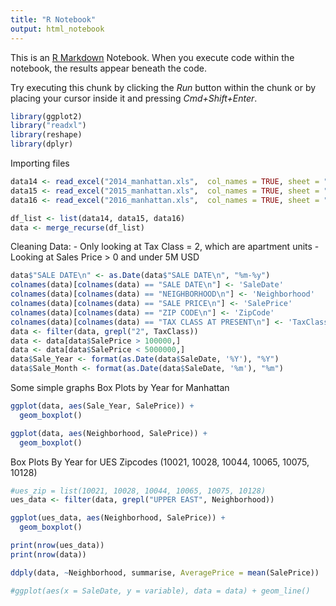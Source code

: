 ```yaml
---
title: "R Notebook"
output: html_notebook
---
```


This is an [R Markdown](http://rmarkdown.rstudio.com) Notebook. When you execute code within the notebook, the results appear beneath the code. 

Try executing this chunk by clicking the *Run* button within the chunk or by placing your cursor inside it and pressing *Cmd+Shift+Enter*. 

```r
library(ggplot2)
library("readxl")
library(reshape)
library(dplyr)
```

Importing files

```r
data14 <- read_excel("2014_manhattan.xls",  col_names = TRUE, sheet = "Manhattan", skip = 4)
data15 <- read_excel("2015_manhattan.xls",  col_names = TRUE, sheet = "Manhattan", skip = 4)
data16 <- read_excel("2016_manhattan.xls",  col_names = TRUE, sheet = "Manhattan", skip = 4)

df_list <- list(data14, data15, data16)
data <- merge_recurse(df_list)
```

Cleaning Data:
- Only looking at Tax Class = 2, which are apartment units
- Looking at Sales Price > 0 and under 5M USD

```r
data$"SALE DATE\n" <- as.Date(data$"SALE DATE\n", "%m-%y")
colnames(data)[colnames(data) == "SALE DATE\n"] <- 'SaleDate'
colnames(data)[colnames(data) == "NEIGHBORHOOD\n"] <- 'Neighborhood'
colnames(data)[colnames(data) == "SALE PRICE\n"] <- 'SalePrice'
colnames(data)[colnames(data) == "ZIP CODE\n"] <- 'ZipCode'
colnames(data)[colnames(data) == "TAX CLASS AT PRESENT\n"] <- 'TaxClass'
data <- filter(data, grepl("2", TaxClass))
data <- data[data$SalePrice > 100000,]
data <- data[data$SalePrice < 5000000,]
data$Sale_Year <- format(as.Date(data$SaleDate, '%Y'), "%Y")
data$Sale_Month <- format(as.Date(data$SaleDate, '%m'), "%m")
```

Some simple graphs
Box Plots by Year for Manhattan

```r
ggplot(data, aes(Sale_Year, SalePrice)) +
  geom_boxplot()

ggplot(data, aes(Neighborhood, SalePrice)) +
  geom_boxplot() 
```

Box Plots By Year for UES Zipcodes (10021, 10028, 10044, 10065, 10075, 10128)
```r

#ues_zip = list(10021, 10028, 10044, 10065, 10075, 10128)
ues_data <- filter(data, grepl("UPPER EAST", Neighborhood))

ggplot(ues_data, aes(Neighborhood, SalePrice)) +
  geom_boxplot()
```

```r
print(nrow(ues_data))
print(nrow(data))

ddply(data, ~Neighborhood, summarise, AveragePrice = mean(SalePrice))

#ggplot(aes(x = SaleDate, y = variable), data = data) + geom_line()
```

